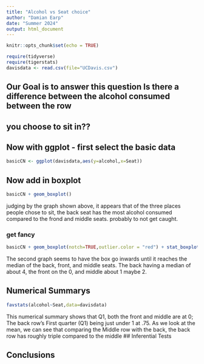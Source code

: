 ```yaml
---
title: "Alcohol vs Seat choice"
author: "Damian Earp"
date: "Summer 2024"
output: html_document
---
```


```r
knitr::opts_chunk$set(echo = TRUE)
```

```r
require(tidyverse)
require(tigerstats)
davisdata <- read.csv(file="UCDavis.csv")
```
## Our Goal is to answer this question Is there a difference between the alcohol consumed between the row
## you choose to sit in??

## Now with ggplot - first select the basic data

```r
basicCN <- ggplot(davisdata,aes(y=alcohol,x=Seat))
```
## Now add in boxplot

```r
basicCN + geom_boxplot()
```
  
  judging by the graph shown above, it appears that of the three places people chose to sit, the back seat has the most alcohol consumed compared to the frond and middle seats. probably to not get caught.
  
  
### get fancy  

```r
basicCN + geom_boxplot(notch=TRUE,outlier.color = "red") + stat_boxplot(geom ='errorbar') + labs(title="Fancy notch boxplot \n with 2 lines")
```

The second graph seems to have the box go inwards until it reaches the median of the back, front, and middle seats. The back having a median of about 4, the front on the 0, and middle about 1 maybe 2.

## Numerical Summarys 
```r
favstats(alcohol~Seat,data=davisdata)
```
This numerical summary shows that Q1, both the front and middle are at 0; The back row's First quarter (Q1) being just under 1 at .75. As we look at the mean, we can see that comparing the Middle row with the back, the back row has roughly triple compared to the middle 
## Inferential Tests

## Conclusions


